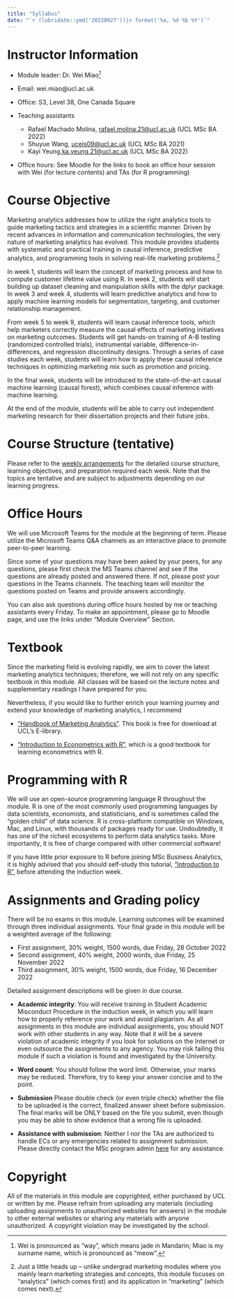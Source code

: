 ```yaml
---
title: "Syllabus"
date: "`r (lubridate::ymd('20220927'))|> format('%a, %d %b %Y')`"
---
```


# Instructor Information

-   Module leader: Dr. Wei Miao[^1]

-   Email: wei.miao\@ucl.ac.uk

-   Office: S3, Level 38, One Canada Square

-   Teaching assistants

    -   Rafael Machado Molina, [rafael.molina.21\@ucl.ac.uk](mailto:rafael.molina.21@ucl.ac.uk) (UCL MSc BA 2022)
    -   Shuyue Wang, [uceis09\@ucl.ac.uk](mailto:uceis09@ucl.ac.uk) (UCL MSc BA 2021)
    -   Kayi Yeung,[ka.yeung.21\@ucl.ac.uk](mailto:ka.yeung.21@ucl.ac.uk) (UCL MSc BA 2022)

-   Office hours: See Moodle for the links to book an office hour session with Wei (for lecture contents) and TAs (for R programming)

[^1]: Wei is pronounced as "way", which means jade in Mandarin; Miao is my surname name, which is pronounced as "meow".

# Course Objective

Marketing analytics addresses how to utilize the right analytics tools to guide marketing tactics and strategies in a scientific manner. Driven by recent advances in information and communication technologies, the very nature of marketing analytics has evolved. This module provides students with systematic and practical training in causal inference, predictive analytics, and programming tools in solving real-life marketing problems.[^2]

[^2]: Just a little heads up -- unlike undergrad marketing modules where you mainly learn marketing strategies and concepts, this module focuses on "analytics" (which comes first) and its application in "marketing" (which comes next).

In week 1, students will learn the concept of marketing process and how to compute customer lifetime value using R. In week 2, students will start building up dataset cleaning and manipulation skills with the dplyr package. In week 3 and week 4, students will learn predictive analytics and how to apply machine learning models for segmentation, targeting, and customer relationship management.

From week 5 to week 9, students will learn causal inference tools, which help marketers correctly measure the causal effects of marketing initiatives on marketing outcomes. Students will get hands-on training of A-B testing (randomized controlled trials), instrumental variable, difference-in-differences, and regression discontinuity designs. Through a series of case studies each week, students will learn how to apply these causal inference techniques in optimizing marketing mix such as promotion and pricing.

In the final week, students will be introduced to the state-of-the-art causal machine learning (causal forest), which combines causal inference with machine learning.

At the end of the module, students will be able to carry out independent marketing research for their dissertation projects and their future jobs.

# Course Structure (tentative)

Please refer to the [weekly arrangements](ClassPreparation.qmd) for the detailed course structure, learning objectives, and preparation required each week. Note that the topics are tentative and are subject to adjustments depending on our learning progress.

# Office Hours

We will use Microsoft Teams for the module at the beginning of term. Please utilize the Microsoft Teams Q&A channels as an interactive place to promote peer-to-peer learning.

Since some of your questions may have been asked by your peers, for any questions, please first check the MS Teams channel and see if the questions are already posted and answered there. If not, please post your questions in the Teams channels. The teaching team will monitor the questions posted on Teams and provide answers accordingly.

You can also ask questions during office hours hosted by me or teaching assistants every Friday. To make an appointment, please go to Moodle page, and use the links under "Module Overview" Section.

# Textbook

Since the marketing field is evolving rapidly, we aim to cover the latest marketing analytics techniques; therefore, we will not rely on any specific textbook in this module. All classes will be based on the lecture notes and supplementary readings I have prepared for you.

Nevertheless, if you would like to further enrich your learning journey and extend your knowledge of marketing analytics, I recommend

-   ["Handbook of Marketing Analytics"](https://ucl-new-primo.hosted.exlibrisgroup.com/permalink/f/5qfvbu/UCL_LMS_DS51237610180004761). This book is free for download at UCL's E-library.

-   ["Introduction to Econometrics with R"](https://www.econometrics-with-r.org/index.html), which is a good textbook for learning econometrics with R.

# Programming with R

We will use an open-source programming language R throughout the module. R is one of the most commonly used programming languages by data scientists, economists, and statisticians, and is sometimes called the "golden child" of data science. R is cross-platform compatible on Windows, Mac, and Linux, with thousands of packages ready for use. Undoubtedly, it has one of the richest ecosystems to perform data analytics tasks. More importantly, it is free of charge compared with other commercial software!

If you have little prior exposure to R before joining MSc Business Analytics, it is highly advised that you should self-study this tutorial, ["Introduction to R"](https://cran.r-project.org/doc/manuals/r-release/R-intro.pdf), before attending the induction week.

# Assignments and Grading policy

There will be no exams in this module. Learning outcomes will be examined through three individual assignments. Your final grade in this module will be a weighted average of the following:

-   First assignment, 30% weight, 1500 words, due Friday, 28 October 2022
-   Second assignment, 40% weight, 2000 words, due Friday, 25 November 2022
-   Third assignment, 30% weight, 1500 words, due Friday, 16 December 2022

Detailed assignment descriptions will be given in due course.

-   **Academic integrity**: You will receive training in Student Academic Misconduct Procedure in the induction week, in which you will learn how to properly reference your work and avoid plagiarism. As all assignments in this module are individual assignments, you should NOT work with other students in any way. Note that it will be a severe violation of academic integrity if you look for solutions on the Internet or even outsource the assignments to any agency. You may risk failing this module if such a violation is found and investigated by the University.

-   **Word count**: You should follow the word limit. Otherwise, your marks may be reduced. Therefore, try to keep your answer concise and to the point.

-   **Submission** Please double check (or even triple check) whether the file to be uploaded is the correct, finalized answer sheet before submission. The final marks will be ONLY based on the file you submit, even though you may be able to show evidence that a wrong file is uploaded.

-   **Assistance with submission**: Neither I nor the TAs are authorized to handle ECs or any emergencies related to assignment submission. Please directly contact the MSc program admin [here](mailto:%20mgmt.ba-admin@ucl.ac.uk) for any assistance.

# Copyright

All of the materials in this module are copyrighted, either purchased by UCL or written by me. Please refrain from uploading any materials (including uploading assignments to unauthorized websites for answers) in the module to other external websites or sharing any materials with anyone unauthorized. A copyright violation may be investigated by the school.

